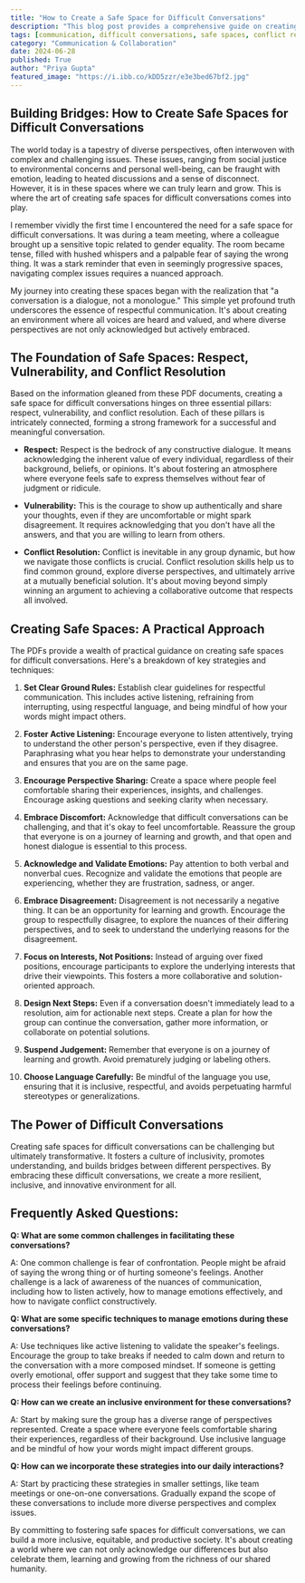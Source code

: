```yaml
---
title: "How to Create a Safe Space for Difficult Conversations"
description: "This blog post provides a comprehensive guide on creating safe spaces for difficult conversations, emphasizing respect, vulnerability, and conflict resolution. It outlines practical strategies and techniques for fostering open dialogue, managing emotions, and achieving constructive outcomes."
tags: [communication, difficult conversations, safe spaces, conflict resolution, diversity, inclusion, respect, vulnerability, active listening, emotional intelligence]
category: "Communication & Collaboration"
date: 2024-06-28
published: True
author: "Priya Gupta"
featured_image: "https://i.ibb.co/kDD5zzr/e3e3bed67bf2.jpg"
---
```


##  Building Bridges: How to Create Safe Spaces for Difficult Conversations

The world today is a tapestry of diverse perspectives, often interwoven with complex and challenging issues.  These issues, ranging from social justice to environmental concerns and personal well-being, can be fraught with emotion, leading to heated discussions and a sense of disconnect.  However, it is in these spaces where we can truly learn and grow. This is where the art of creating safe spaces for difficult conversations comes into play.

I remember vividly the first time I encountered the need for a safe space for difficult conversations. It was during a team meeting, where a colleague brought up a sensitive topic related to gender equality. The room became tense, filled with hushed whispers and a palpable fear of saying the wrong thing. It was a stark reminder that even in seemingly progressive spaces, navigating complex issues requires a nuanced approach.

My journey into creating these spaces began with the realization that  "a conversation is a dialogue, not a monologue."  This simple yet profound truth underscores the essence of respectful communication. It's about creating an environment where all voices are heard and valued, and where diverse perspectives are not only acknowledged but actively embraced.

##  The Foundation of Safe Spaces: Respect, Vulnerability, and Conflict Resolution

Based on the information gleaned from these PDF documents, creating a safe space for difficult conversations hinges on three essential pillars: respect, vulnerability, and conflict resolution.  Each of these pillars is intricately connected, forming a strong framework for a successful and meaningful conversation.

* **Respect:**  Respect is the bedrock of any constructive dialogue. It means acknowledging the inherent value of every individual, regardless of their background, beliefs, or opinions. It's about fostering an atmosphere where everyone feels safe to express themselves without fear of judgment or ridicule.  

* **Vulnerability:** This is the courage to show up authentically and share your thoughts, even if they are uncomfortable or might spark disagreement.  It requires acknowledging that you don't have all the answers, and that you are willing to learn from others.

* **Conflict Resolution:**  Conflict is inevitable in any group dynamic, but how we navigate those conflicts is crucial.  Conflict resolution skills help us to find common ground, explore diverse perspectives, and ultimately arrive at a mutually beneficial solution.  It's about moving beyond simply winning an argument to achieving a collaborative outcome that respects all involved.

##  Creating Safe Spaces: A Practical Approach

The PDFs provide a wealth of practical guidance on creating safe spaces for difficult conversations. Here's a breakdown of key strategies and techniques:

1. **Set Clear Ground Rules:**  Establish clear guidelines for respectful communication.  This includes active listening, refraining from interrupting, using respectful language, and being mindful of how your words might impact others.  

2. **Foster Active Listening:**  Encourage everyone to listen attentively, trying to understand the other person's perspective, even if they disagree.  Paraphrasing what you hear helps to demonstrate your understanding and ensures that you are on the same page.

3. **Encourage Perspective Sharing:**  Create a space where people feel comfortable sharing their experiences, insights, and challenges.  Encourage asking questions and seeking clarity when necessary. 

4. **Embrace Discomfort:** Acknowledge that difficult conversations can be challenging, and that it's okay to feel uncomfortable.  Reassure the group that everyone is on a journey of learning and growth, and that open and honest dialogue is essential to this process.

5. **Acknowledge and Validate Emotions:**  Pay attention to both verbal and nonverbal cues. Recognize and validate the emotions that people are experiencing, whether they are frustration, sadness, or anger. 

6. **Embrace Disagreement:**  Disagreement is not necessarily a negative thing.  It can be an opportunity for learning and growth. Encourage the group to respectfully disagree, to explore the nuances of their differing perspectives, and to seek to understand the underlying reasons for the disagreement.

7. **Focus on Interests, Not Positions:**  Instead of arguing over fixed positions, encourage participants to explore the underlying interests that drive their viewpoints.  This fosters a more collaborative and solution-oriented approach.

8. **Design Next Steps:**  Even if a conversation doesn't immediately lead to a resolution, aim for actionable next steps.  Create a plan for how the group can continue the conversation, gather more information, or collaborate on potential solutions.

9. **Suspend Judgement:**  Remember that everyone is on a journey of learning and growth. Avoid prematurely judging or labeling others.  

10. **Choose Language Carefully:** Be mindful of the language you use, ensuring that it is inclusive, respectful, and avoids perpetuating harmful stereotypes or generalizations.

##  The Power of Difficult Conversations

Creating safe spaces for difficult conversations can be challenging but ultimately transformative.  It fosters a culture of inclusivity, promotes understanding, and builds bridges between different perspectives.  By embracing these difficult conversations, we create a more resilient, inclusive, and innovative environment for all.

##  Frequently Asked Questions:

**Q:  What are some common challenges in facilitating these conversations?**

A:  One common challenge is fear of confrontation.  People might be afraid of saying the wrong thing or of hurting someone's feelings.  Another challenge is a lack of awareness of the nuances of communication, including how to listen actively, how to manage emotions effectively, and how to navigate conflict constructively.

**Q:  What are some specific techniques to manage emotions during these conversations?**

A:  Use techniques like active listening to validate the speaker's feelings.  Encourage the group to take breaks if needed to calm down and return to the conversation with a more composed mindset.  If someone is getting overly emotional, offer support and suggest that they take some time to process their feelings before continuing.

**Q:  How can we create an inclusive environment for these conversations?**

A:  Start by making sure the group has a diverse range of perspectives represented.  Create a space where everyone feels comfortable sharing their experiences, regardless of their background.  Use inclusive language and be mindful of how your words might impact different groups.

**Q:  How can we incorporate these strategies into our daily interactions?**

A:  Start by practicing these strategies in smaller settings, like team meetings or one-on-one conversations.  Gradually expand the scope of these conversations to include more diverse perspectives and complex issues.  

By committing to fostering safe spaces for difficult conversations, we can build a more inclusive, equitable, and productive society.  It's about creating a world where we can not only acknowledge our differences but also celebrate them, learning and growing from the richness of our shared humanity. 